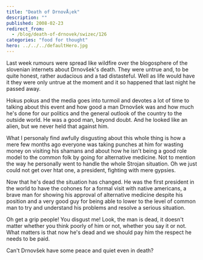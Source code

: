 ```yaml
---
title: "Death of DrnovÅ¡ek"
description: ""
published: 2008-02-23
redirect_from:
  - /blog/death-of-drnovek/swizec/126
categories: "food for thought"
hero: ../../../defaultHero.jpg
---
```


Last week rumours were spread like wildfire over the blogosphere of the slovenian internets about Drnovšek's death. They were untrue and, to be quite honest, rather audacious and a tad distasteful. Well as life would have it they were only untrue at the moment and it so happened that last night he passed away.

Hokus pokus and the media goes into turmoil and devotes a lot of time to talking about this event and how good a man Drnovšek was and how much he's done for our politics and the general outlook of the country to the outside world. He was a good man, beyond doubt. And he looked like an alien, but we never held that against him.

What I personaly find awfully disgusting about this whole thing is how a mere few months ago everyone was taking punches at him for wasting money on visiting his shamans and about how he isn't being a good role model to the common folk by going for alternative medicine. Not to mention the way he personally went to handle the whole Strojan situation. Oh we just could not get over htat one, a president, fighting with mere gypsies.

Now that he's dead the situation has changed. He was the first president in the world to have the cohones for a formal visit with native americans, a brave man for showing his approval of alternative medicine despite his position and a very good guy for being able to lower to the level of common man to try and understand his problems and resolve a serious situation.

Oh get a grip people! You disgust me! Look, the man is dead, it doesn't matter whether you think poorly of him or not, whether you say it or not. What matters is that now he's dead and we should pay him the respect he needs to be paid.

Can't Drnovšek have some peace and quiet even in death?
